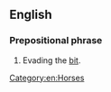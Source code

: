 ==English==

===Prepositional phrase===
{{en-prep phrase|[[behind]] the [[bit]]}}

# {{lb|en|idiomatic|of a horse}} Evading the [[bit]].

[[Category:en:Horses]]